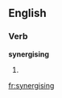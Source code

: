 ==English==

===Verb===
'''synergising'''

# {{present participle of|[[synergise]]}}

[[fr:synergising]]